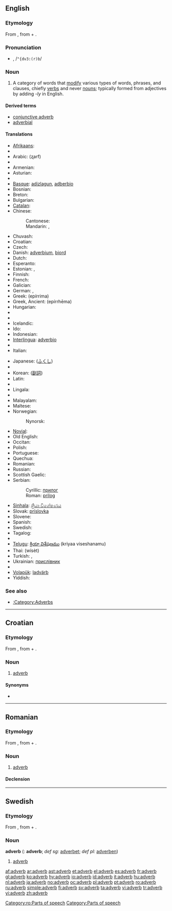 {{see|Adverb}}
{{wikipedia}}
==English==

===Etymology===
From {{L.}} {{term|adverbium|lang=la}}, from {{term|ad-#Latin|ad-|to|lang=la}} + {{term|verbum||word|lang=la}}.

===Pronunciation===
* {{IPA|/ˈædvɜː(r)b/}}, /<tt>"{dv3:(r)b</tt>/

===Noun===
{{en-noun}}

# {{grammar}} A category of words that [[modify]] various types of words, phrases, and clauses, chiefly [[verb]]s and never [[noun]]s; typically formed from adjectives by adding ''-ly'' in English.

====Derived terms====
* [[conjunctive adverb]]
* [[adverbial]]

====Translations====
{{trans-top|lexical category}}
* [[Afrikaans]]: {{t|af|bywoord}}
* {{trreq|Albanian}}
* Arabic: {{Arab|[[ظرف|ظَرْف]]}} (ʐarf) {{m}}
* {{trreq|Aragonese}}
* Armenian: {{t|hy|Գոյական}}
* Asturian: {{t|ast|alverbiu}}
* {{trreq|Azeri}}
* [[Basque]]: [[adizlagun]], [[adberbio]]
* Bosnian: {{t-|bs|prilog|m}}
* Breton: {{t|br|Adverb}}
* Bulgarian: {{t+|bg|наречие|n|sc=Cyrl}}
* [[Catalan]]: {{t|ca|adverbi|m}}
* Chinese:
*: Cantonese: {{t|zh-yue|副詞|tr=fu3 ci4}}
*: Mandarin: {{t|cmn|副詞}}, {{t|cmn|副词|tr=fùcí}}
* Chuvash: {{t|cv|наречи}}
* Croatian: {{t-|hr|prilog|m}}
* Czech: {{t-|cs|příslovce|n}}
* Danish: [[adverbium]], [[biord]]
* Dutch: {{t+|nl|bijwoord|n}}
* Esperanto: {{t-|eo|adverbo|xs=Esperanto}}
* Estonian: {{t|et|määrsõna}}, {{t|et|adverb}}
* Finnish: {{t+|fi|adverbi}}
* French: {{t+|fr|adverbe|m}}
* Galician: {{t|ga|adverbio}}
* German: {{t+|de|Adverb|n}}, {{t+|de|Umstandswort|n}}
* Greek: {{t+|el|επίρρημα|n|sc=Grek}} (epírrima)
* Greek, Ancient: {{IPAchar|[[ἐπίρρημα]]}} (epírrhēma) {{n}}
* Hungarian: {{t+|hu|határozószó}}
* {{trreq|Hebrew}}
* {{trreq|Hindi}}
* Icelandic: {{t+|is|atviksorð|n}}
* Ido: {{t|io|adverbo}}
* Indonesian: {{t|id|adverbia}}
* [[Interlingua]]: [[adverbio]]
* {{trreq|Irish}}
* Italian: {{t+|it|avverbio|m}}
{{trans-mid}}
* Japanese: {{t|ja|副詞|tr=fukushi}} ([[ふくし]])
* {{trreq|Javanese}}
* Korean: {{t|ko|부사|tr=busa}} ([[副詞]])
* Latin: {{t+|la|adverbium|n}}
* {{trreq|Lithuanian}}
* Lingala: {{t|ln|Lilandi}}
* {{trreq|Malay}}
* Malayalam: {{t|ml|ക്രിയാവിശേഷണം}}
* Maltese: {{t|mt|avverbju}}
* Norwegian: {{t+|no|adverb|n}}
*: Nynorsk: {{t|nn|Adverb}}
* [[Novial]]: {{t|nov|adverbie}}
* Old English: {{t-|ang|biword|n|alt=bīword|xs=Old English}}
* Occitan: {{t|oc|advèrbi}}
* Polish: {{t+|pl|przysłówek|m}}
* Portuguese: {{t+|pt|advérbio|m}}
* Quechua: {{t|qu|Hinarimana}}
* Romanian: {{t|ro|adverb}}
* Russian: {{t+|ru|наречие|n|tr=naréčije|sc=Cyrl}}
* Scottish Gaelic: {{t|gd|Co-ghnìomhair}}
* Serbian:
*: Cyrillic: [[прилог]] {{m}}
*: Roman: [[prilog#Serbian|prilog]] {{m}}
* [[Sinhala]]: [[ක්‍රියා විශේෂණය]] {{n}}
* Slovak: [[príslovka#Slovak|príslovka]] {{f}}
* Slovene: {{t+|sl|prislov|m}}
* Spanish: {{t+|es|adverbio|m}}
* Swedish: {{t+|sv|adverb|n}}
* Tagalog: {{t|tl|Pang-abay}}
* {{trreq|Tamil}}
* [[Telugu]]: [[క్రియా విశేషణము]] (kriyaa viseshanamu)
* Thai: {{Thai|[[วิเศษณ์]]}} (wísèt)
* Turkish: {{t+|tr|belirteç}}, {{t+|tr|zarf}}
* Ukrainian: [[прислівник]] {{m}}
* {{trreq|Vietnamese}}
* [[Volapük]]: [[ladvärb]]
* Yiddish: {{t|yi|אדווערב}}
{{trans-bottom}}

===See also===
* [[:Category:Adverbs]]

----

==Croatian==

===Etymology===
From {{L.|hr}} {{term|adverbium|lang=la}}, from {{term|ad-#Latin|ad-|to|lang=la}} + {{term|verbum||word|lang=la}}.

===Noun===
{{hr-noun|m}}

# [[#English|adverb]]

====Synonyms====
* {{l|hr|prilog}}

----

==Romanian==

===Etymology===
From {{L.|ro}} {{term|adverbium|lang=la}}, from {{term|ad-#Latin|ad-|to|lang=la}} + {{term|verbum||word|lang=la}}.

===Noun===
{{ro-noun|gend=n|pl=adverbe}}

# [[adverb#English|adverb]]

====Declension====
{{ro-noun-n|pl=adverbe|def=adverbul}}

[[Category:ro:Parts of speech]]

----

==Swedish==

===Etymology===
From {{L.|sv}} {{term|adverbium|lang=la}}, from {{term|ad-#Latin|ad-|to|lang=la}} + {{term|verbum||word|lang=la}}.

===Noun===
'''adverb''' {{n}} ({{p}}: '''adverb'''; ''def sg:'' [[adverbet]]; ''def pl:'' [[adverben]])

# [[#English|adverb]]

[[Category:Parts of speech]]

[[af:adverb]]
[[ar:adverb]]
[[ast:adverb]]
[[et:adverb]]
[[el:adverb]]
[[es:adverb]]
[[fr:adverb]]
[[gl:adverb]]
[[ko:adverb]]
[[hy:adverb]]
[[io:adverb]]
[[id:adverb]]
[[it:adverb]]
[[hu:adverb]]
[[nl:adverb]]
[[ja:adverb]]
[[no:adverb]]
[[oc:adverb]]
[[pl:adverb]]
[[pt:adverb]]
[[ro:adverb]]
[[ru:adverb]]
[[simple:adverb]]
[[fi:adverb]]
[[sv:adverb]]
[[ta:adverb]]
[[vi:adverb]]
[[tr:adverb]]
[[yi:adverb]]
[[zh:adverb]]